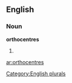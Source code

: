 
==English==

===Noun===
'''orthocentres'''

# {{plural of|[[orthocentre]]}}

[[Category:English plurals]]

[[ar:orthocentres]]
